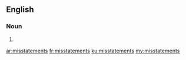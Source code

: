 ==English==

===Noun===
{{head|en|noun plural form}}

# {{plural of|misstatement|lang=en}}

[[ar:misstatements]]
[[fr:misstatements]]
[[ku:misstatements]]
[[my:misstatements]]